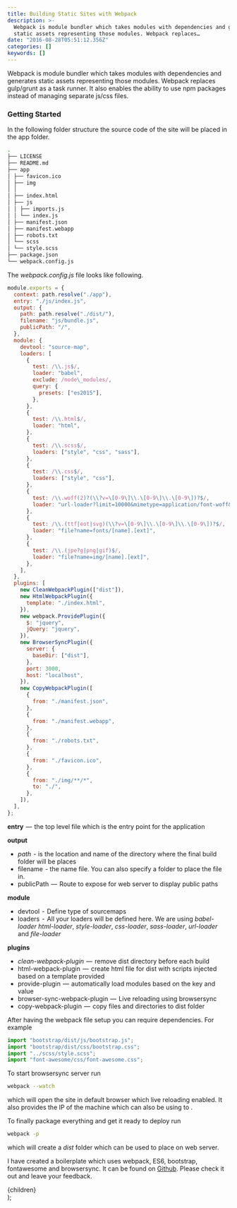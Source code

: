 ```yaml
---
title: Building Static Sites with Webpack
description: >-
  Webpack is module bundler which takes modules with dependencies and generates
  static assets representing those modules. Webpack replaces…
date: "2016-08-28T05:51:12.356Z"
categories: []
keywords: []
---
```


Webpack is module bundler which takes modules with dependencies and generates static assets representing those modules. Webpack replaces gulp/grunt as a task runner. It also enables the ability to use npm packages instead of managing separate js/css files.

### **Getting Started**

In the following folder structure the source code of the site will be placed in the app folder.

```bash
.
├── LICENSE
├── README.md
├── app
│ ├── favicon.ico
│ ├── img
│ │
│ ├── index.html
│ ├── js
│ │ ├── imports.js
│ │ └── index.js
│ ├── manifest.json
│ ├── manifest.webapp
│ ├── robots.txt
│ └── scss
│ └── style.scss
├── package.json
└── webpack.config.js
```

The _webpack.config.js_ file looks like following.

```js
module.exports = {
  context: path.resolve("./app"),
  entry: "./js/index.js",
  output: {
    path: path.resolve("./dist/"),
    filename: "js/bundle.js",
    publicPath: "/",
  },
  module: {
    devtool: "source-map",
    loaders: [
      {
        test: /\\.js$/,
        loader: "babel",
        exclude: /node\_modules/,
        query: {
          presets: ["es2015"],
        },
      },
      {
        test: /\\.html$/,
        loader: "html",
      },
      {
        test: /\\.scss$/,
        loaders: ["style", "css", "sass"],
      },
      {
        test: /\\.css$/,
        loaders: ["style", "css"],
      },
      {
        test: /\\.woff(2)?(\\?v=\[0-9\]\\.\[0-9\]\\.\[0-9\])?$/,
        loader: "url-loader?limit=10000&mimetype=application/font-woff&name=fonts/[name].[ext]",
      },
      {
        test: /\\.(ttf|eot|svg)(\\?v=\[0-9\]\\.\[0-9\]\\.\[0-9\])?$/,
        loader: "file?name=fonts/[name].[ext]",
      },
      {
        test: /\\.(jpe?g|png|gif)$/,
        loader: "file?name=img/[name].[ext]",
      },
    ],
  },
  plugins: [
    new CleanWebpackPlugin(["dist"]),
    new HtmlWebpackPlugin({
      template: "./index.html",
    }),
    new webpack.ProvidePlugin({
      $: "jquery",
      jQuery: "jquery",
    }),
    new BrowserSyncPlugin({
      server: {
        baseDir: ["dist"],
      },
      port: 3000,
      host: "localhost",
    }),
    new CopyWebpackPlugin([
      {
        from: "./manifest.json",
      },
      {
        from: "./manifest.webapp",
      },
      {
        from: "./robots.txt",
      },
      {
        from: "./favicon.ico",
      },
      {
        from: "./img/**/*",
        to: "./",
      },
    ]),
  ],
};
```

**entry**  —  the top level file which is the entry point for the application

**output**

- *path*  - is the location and name of the directory where the final build folder will be places
- filename  - the name file. You can also specify a folder to place the file in.
- publicPath  —  Route to expose for web server to display public paths

**module**

- devtool  -  Define type of sourcemaps
- loaders  -  All your loaders will be defined here. We are using _babel-loader_ _html-loader_, _style-loader_, _css-loader_, _sass-loader_, _url-loader_ and _file-loader_

**plugins**

- _clean-webpack-plugin_  —  remove dist directory before each build
- html-webpack-plugin  —  create html file for dist with scripts injected based on a template provided
- provide-plugin  —  automatically load modules based on the key and value
- browser-sync-webpack-plugin  —  Live reloading using browsersync
- copy-webpack-plugin  —  copy files and directories to dist folder

After having the webpack file setup you can require dependencies. For example

```js
import "bootstrap/dist/js/bootstrap.js";
import "bootstrap/dist/css/bootstrap.css";
import "../scss/style.scss";
import "font-awesome/css/font-awesome.css";
```

To start browsersync server run

```bash
webpack --watch
```

which will open the site in default browser which live reloading enabled. It also provides the IP of the machine which can also be using to .

To finally package everything and get it ready to deploy run

```bash
webpack -p
```

which will create a _dist_ folder which can be used to place on web server.

I have created a boilerplate which uses webpack, ES6, bootstrap, fontawesome and browsersync. It can be found on [Github](https://github.com/binoy14/static-website-webpack-boilerplate). Please check it out and leave your feedback.

  <div className="prose prose-yellow prose-lg prose-invert container max-w-none">{children}</div>
);
